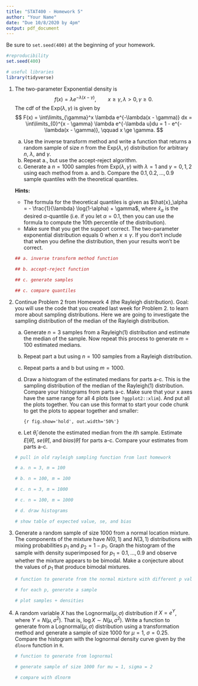 ```yaml
---
title: "STAT400 - Homework 5"
author: "Your Name"
date: "Due 10/8/2020 by 4pm"
output: pdf_document
---
```

Be sure to `set.seed(400)` at the beginning of your homework.

```r
#reproducibility
set.seed(400)
```

```r
# useful libraries
library(tidyverse)
```

1. The two-parameter Exponential density is
    $$
    f(x) = \lambda e^{-\lambda(x - \gamma)}, \qquad x \ge \gamma, \lambda > 0, \gamma \ge 0.
    $$
    The cdf of the Exp($\lambda, \gamma$) is given by
    $$
    F(x) = \int\limits_{\gamma}^x \lambda e^{-\lambda(x - \gamma)} dx = \int\limits_{0}^{x - \gamma} \lambda e^{-\lambda u}du =  1 - e^{-\lambda(x - \gamma)}, \qquad x \ge \gamma.
    $$
    
    a. Use the inverse transform method and write a function that returns a random sample of size $n$ from the Exp($\lambda, \gamma$) distribution for arbitrary $n$, $\lambda$, and $\gamma$.
    b. Repeat a., but use the accept-reject algorithm.
    c. Generate a $n = 1000$ samples from Exp($\lambda, \gamma$) with $\lambda = 1$ and $\gamma = 0, 1, 2$ using each method from a. and b. Compare the $0.1, 0.2, \dots, 0.9$ sample quantiles with the theoretical quantiles.
    
    **Hints:**
    - The formula for the theoretical quantiles is given as $\hat{x}_\alpha = - \frac{1}{\lambda} \log(1-\alpha) + \gamma$, where $\hat{x}_\alpha$ is the desired $\alpha$-quantile (i.e. if you let $\alpha = 0.1$, then you can use the formula to compute the 10th percentile of the distribution).
    - Make sure that you get the support correct. The two-parameter exponential distribution equals 0 when $x \le \gamma$. If you don't include that when you define the distribution, then your results won't be correct.
    
    ```r
    ## a. inverse transform method function
    
    ## b. accept-reject function
    
    ## c. generate samples
    
    ## c. compare quantiles
    
    
    ```
 
2. Continue Problem 2 from Homework 4 (the Rayleigh distribution). Goal: you will use the code that you created last week for Problem 2. to learn more about sampling distributions. Here we are going to investigate the sampling distribution of the median of the Rayleigh distribution. 

    a. Generate $n = 3$ samples from a Rayleigh(1) distribution and estimate the median of the sample. Now repeat this process to generate $m=100$ estimated medians.
    b. Repeat part a but using $n=100$ samples from a Rayleigh distribution.
    c. Repeat parts a and b but using $m=1000$.
    d. Draw a histogram of the estimated medians for parts a-c. This is the sampling distribution of the median of the Rayleigh(1) distribution. Compare your histograms from parts a-c. Make sure that your x axes have the same range for all 4 plots (see `?ggplot2::xlim`). And put all the plots together. You can use this format to start your code chunk to get the plots to appear together and smaller:
    
        `{r fig.show='hold', out.width='50%'}`
        
    e. Let $\hat{\theta}_i$ denote the estimated median from the $i$th sample. Estimate $E[\hat{\theta}]$, $se(\hat{\theta})$, and $bias(\hat{\theta})$ for parts a-c. Compare your estimates from parts a-c. 
        
    ```r
    # pull in old rayleigh sampling function from last homework
    
    # a. n = 3, m = 100
    
    # b. n = 100, m = 100
    
    # c. n = 3, m = 1000
    
    # c. n = 100, m = 1000
    
    # d. draw histograms
    
    # show table of expected value, se, and bias
    
    
    ```
    
3. Generate a random sample of size $1000$ from a normal location mixture. The components of the mixture have $N(0, 1)$ and $N(3, 1)$ distributions with mixing probabilities $p_1$ and $p_2 = 1 - p_1$. Graph the histogram of the sample with density superimposed for $p_1 = 0.1, \dots, 0.9$ and observe whether the mixture appears to be bimodal. Make a conjecture about the values of $p_1$ that produce bimodal mixtures.

    ```r
    # function to generate from the normal mixture with different p values
    
    # for each p, generate a sample
    
    # plot samples + densities
    
    ```
        
4. A random variable $X$ has the Lognormal$(\mu, \sigma)$ distribution if $X = e^Y$, where $Y = N(\mu, \sigma^2)$. That is, $\log X \sim N(\mu, \sigma^2)$. Write a function to generate from a Lognormal$(\mu, \sigma)$ distribution using a transformation method and generate a sample of size $1000$ for $\mu = 1$, $\sigma = 0.25$. Compare the histogram with the lognormal density curve given by the `dlnorm` function in `R`.

    ```r
    # function to generate from lognormal
    
    # generate sample of size 1000 for mu = 1, sigma = 2
    
    # compare with dlnorm
    
    ```
